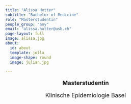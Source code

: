 ```yaml
---
title: "Alissa Hutter"
subtitle: "Bachelor of Medicine"
role: "Masterstudentin"
people_group: "any"
email: "alissa.hutter@usb.ch"
page-layout: full
image: alissa.jpg
about: 
  id: about
  template: jolla
  image-shape: round
  image: julian.jpg

---
```


<div style="text-align: center;">
  <p style="font-size: 18px; font-weight: bold;">Masterstudentin</p>
  <p style="font-size: 18px;">Klinische Epidemiologie Basel</p>
</div>


